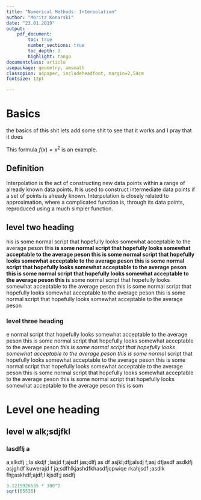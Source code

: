 ```yaml
---
title: "Numerical Methods: Interpolation"
author: "Moritz Konarski"
date: "23.01.2019"
output: 
    pdf_document:
        toc: true
        number_sections: true
        toc_depth: 3 
        highlight: tango
documentclass: article
usepackage: geometry, amsmath
classopion: a4paper, includeheadfoot, margin=2,54cm
fontsize: 12pt

---
```


# Basics 

the basics of this shit 
lets add some shit to see that it works
and I pray that it does

This formula $f(x) = x^2$ is an example.

## Definition

Interpolation is the act of constructing new data points within a range of already
known data points. It is used to construct intermediate data points if a set of points is
already known. Interpolation is closely related to approximation, where a complicated
function is, through its data points, reproduced using a much simpler function.  

## level two heading
his is some normal script that hopefully looks somewhat acceptable to the average peson
this **is some normal script that hopefully looks somewhat acceptable to the average peson
this is some normal script that hopefully looks somewhat acceptable to the average peson
this is some normal script that hopefully looks somewhat acceptable to the average peson
this is some normal script that hopefully looks somewhat acceptable to the average peson
this i**s some normal script that hopefully looks somewhat acceptable to the average peson
this is some normal script that hopefully looks somewhat acceptable to the average peson
this is some normal script that hopefully looks somewhat acceptable to the average peson



### level three heading
e normal script that hopefully looks somewhat acceptable to the average peson
this is some normal script that hopefully looks somewhat acceptable to the average peson
*this is some normal script that hopefully looks somewhat acceptable to the average peson
this is some norma*l script that hopefully looks somewhat acceptable to the average peson
this is some normal script that hopefully looks somewhat acceptable to the average peson
this is some normal script that hopefully looks somewhat acceptable to the average peson
this is some normal script that hopefully looks somewhat acceptable to the average peson
this is som

# Level one heading

## level w alk;sdjfkl 

### lasdflj a
a;slkdfj ;;la skdjf ;lasjd f;ajsdf jas;dlfj as
df asjkl;dfj;alsdj f;asj dfjasdf asdklfj asjghdf kuwerajd
f ja;sdfhlkjashdfkhasdfjopwiqe rkahjsdf
;asdlk fhj;askhdf;ajdf;l kjsdf;j asdfj

```r
3.1215926535 * 300^2
sqrt(65536)
```
